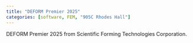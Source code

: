 ```yaml
---
title: "DEFORM Premier 2025"
categories: [software, FEM, "905C Rhodes Hall"]
---
```


DEFORM Premier 2025 from Scientific Forming Technologies Corporation.



